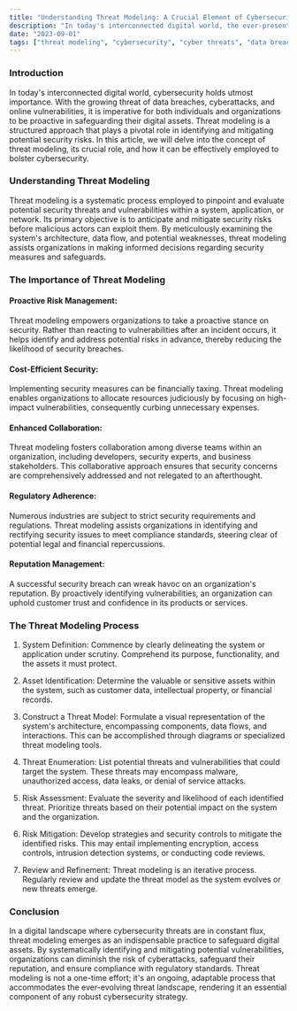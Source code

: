 ```yaml
---
title: "Understanding Threat Modeling: A Crucial Element of Cybersecurity"
description: "In today's interconnected digital world, the ever-present threat of cyberattacks and data breaches necessitates a proactive approach to cybersecurity. This article explores the concept of threat modeling—a systematic and strategic approach to identifying and mitigating security risks. Discover why threat modeling is essential in the fight against cyber threats, how it can save organizations time and resources, and the step-by-step process to implement it effectively."
date: "2023-09-01"
tags: ["threat modeling", "cybersecurity", "cyber threats", "data breaches", "security risks", "risk mitigation"]
---
```


### Introduction

In today's interconnected digital world, cybersecurity holds utmost importance. With the growing threat of data breaches, cyberattacks, and online vulnerabilities, it is imperative for both individuals and organizations to be proactive in safeguarding their digital assets. Threat modeling is a structured approach that plays a pivotal role in identifying and mitigating potential security risks. In this article, we will delve into the concept of threat modeling, its crucial role, and how it can be effectively employed to bolster cybersecurity.

### Understanding Threat Modeling

Threat modeling is a systematic process employed to pinpoint and evaluate potential security threats and vulnerabilities within a system, application, or network. Its primary objective is to anticipate and mitigate security risks before malicious actors can exploit them. By meticulously examining the system's architecture, data flow, and potential weaknesses, threat modeling assists organizations in making informed decisions regarding security measures and safeguards.

### The Importance of Threat Modeling

#### Proactive Risk Management: 

Threat modeling empowers organizations to take a proactive stance on security. Rather than reacting to vulnerabilities after an incident occurs, it helps identify and address potential risks in advance, thereby reducing the likelihood of security breaches.

#### Cost-Efficient Security: 

Implementing security measures can be financially taxing. Threat modeling enables organizations to allocate resources judiciously by focusing on high-impact vulnerabilities, consequently curbing unnecessary expenses.

#### Enhanced Collaboration: 

Threat modeling fosters collaboration among diverse teams within an organization, including developers, security experts, and business stakeholders. This collaborative approach ensures that security concerns are comprehensively addressed and not relegated to an afterthought.

#### Regulatory Adherence: 

Numerous industries are subject to strict security requirements and regulations. Threat modeling assists organizations in identifying and rectifying security issues to meet compliance standards, steering clear of potential legal and financial repercussions.

#### Reputation Management: 

A successful security breach can wreak havoc on an organization's reputation. By proactively identifying vulnerabilities, an organization can uphold customer trust and confidence in its products or services.

### The Threat Modeling Process

1. System Definition: Commence by clearly delineating the system or application under scrutiny. Comprehend its purpose, functionality, and the assets it must protect.

2. Asset Identification: Determine the valuable or sensitive assets within the system, such as customer data, intellectual property, or financial records.

3. Construct a Threat Model: Formulate a visual representation of the system's architecture, encompassing components, data flows, and interactions. This can be accomplished through diagrams or specialized threat modeling tools.

4. Threat Enumeration: List potential threats and vulnerabilities that could target the system. These threats may encompass malware, unauthorized access, data leaks, or denial of service attacks.

5. Risk Assessment: Evaluate the severity and likelihood of each identified threat. Prioritize threats based on their potential impact on the system and the organization.

6. Risk Mitigation: Develop strategies and security controls to mitigate the identified risks. This may entail implementing encryption, access controls, intrusion detection systems, or conducting code reviews.

7. Review and Refinement: Threat modeling is an iterative process. Regularly review and update the threat model as the system evolves or new threats emerge.

### Conclusion

In a digital landscape where cybersecurity threats are in constant flux, threat modeling emerges as an indispensable practice to safeguard digital assets. By systematically identifying and mitigating potential vulnerabilities, organizations can diminish the risk of cyberattacks, safeguard their reputation, and ensure compliance with regulatory standards. Threat modeling is not a one-time effort; it's an ongoing, adaptable process that accommodates the ever-evolving threat landscape, rendering it an essential component of any robust cybersecurity strategy.


